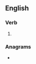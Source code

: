 ==English==

===Verb===
{{head|en|present participle}}

# {{present participle of|underdo|lang=en|nocat=1}}

===Anagrams===
* {{anagrams|en|derounding|redounding}}